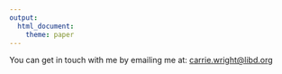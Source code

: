 ```yaml
---
output: 
  html_document:
    theme: paper
---
```


You can get in touch with me by emailing me at: [carrie.wright@libd.org](mailto:carrie.wright@libd.org)
